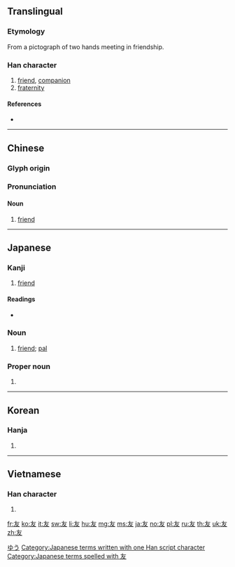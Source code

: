 ==Translingual==
{{stroke order|strokes=4}}
{{stroke order|type=animate}}

===Etymology===
From a pictograph of two hands meeting in friendship.

===Han character===
{{Han char|rn=29|rad=又|as=02|sn=4|four=40047|canj=KE|ids=⿸𠂇又}}

# [[friend]], [[companion]]
# [[fraternity]]

====References====
* {{Han ref|kx=0165.060|dkj=03119|dj=0374.180|hdz=10391.010|uh=53CB|ud=21451|bh=A4CD|bd=42189}}

----

==Chinese==
{{zh-forms}}

===Glyph origin===
{{Han etym}}

===Pronunciation===
{{zh-pron
|m=yǒu
|c=jau5
|mn=iú
|mc=y
|oc=y
|ma=
|h=pfs=yû
|cat=n
}}

====Noun====
{{zh-noun}}

# [[friend]]

----

==Japanese==

===Kanji===
{{ja-kanji|grade=2|rs=又02}}

# [[friend]]

====Readings====
* {{ja-readings
|on=[[ゆう]] (yū)
|kun=[[とも]] (tomo)}}

===Noun===
{{ja-noun|とも}}

# [[friend]]; [[pal]]

===Proper noun===
{{ja-pos|proper|ゆう}}

# {{given name|male|lang=ja}}

[[Category:Japanese male given names|ゆう]]

[[Category:Japanese terms written with one Han script character]]
[[Category:Japanese terms spelled with 友]]

----

==Korean==

===Hanja===
{{ko-hanja|hangeul=우|eumhun=벗|rv=u|mr=u|y=wu}}

# {{defn|lang=ko|sort=又02}}

----

==Vietnamese==

===Han character===
{{vi-hantu|[[hữu]]|rs=又02}}

# {{defn|lang=vi|sort=又02}}

[[fr:友]]
[[ko:友]]
[[it:友]]
[[sw:友]]
[[li:友]]
[[hu:友]]
[[mg:友]]
[[ms:友]]
[[ja:友]]
[[no:友]]
[[pl:友]]
[[ru:友]]
[[th:友]]
[[uk:友]]
[[zh:友]]
